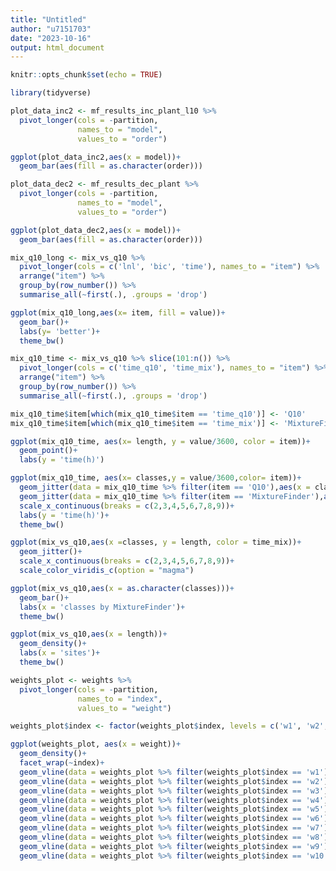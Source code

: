 ```yaml
---
title: "Untitled"
author: "u7151703"
date: "2023-10-16"
output: html_document
---
```


```r
knitr::opts_chunk$set(echo = TRUE)
```



```r
library(tidyverse)
```

```r
plot_data_inc2 <- mf_results_inc_plant_l10 %>%
  pivot_longer(cols = -partition,
               names_to = "model",
               values_to = "order")
```

```r
ggplot(plot_data_inc2,aes(x = model))+
  geom_bar(aes(fill = as.character(order)))
```

```r
plot_data_dec2 <- mf_results_dec_plant %>%
  pivot_longer(cols = -partition,
               names_to = "model",
               values_to = "order")
```

```r
ggplot(plot_data_dec2,aes(x = model))+
  geom_bar(aes(fill = as.character(order)))
```


```r
mix_q10_long <- mix_vs_q10 %>%
  pivot_longer(cols = c('lnl', 'bic', 'time'), names_to = "item") %>%
  arrange("item") %>%
  group_by(row_number()) %>%
  summarise_all(~first(.), .groups = 'drop')
```


```r
ggplot(mix_q10_long,aes(x= item, fill = value))+
  geom_bar()+
  labs(y= 'better')+
  theme_bw()
```

```r
mix_q10_time <- mix_vs_q10 %>% slice(101:n()) %>%
  pivot_longer(cols = c('time_q10', 'time_mix'), names_to = "item") %>%
  arrange("item") %>%
  group_by(row_number()) %>%
  summarise_all(~first(.), .groups = 'drop')

mix_q10_time$item[which(mix_q10_time$item == 'time_q10')] <- 'Q10'
mix_q10_time$item[which(mix_q10_time$item == 'time_mix')] <- 'MixtureFinder'
```

```r
ggplot(mix_q10_time, aes(x= length, y = value/3600, color = item))+
  geom_point()+
  labs(y = 'time(h)')
```

```r
ggplot(mix_q10_time, aes(x= classes,y = value/3600,color= item))+
  geom_jitter(data = mix_q10_time %>% filter(item == 'Q10'),aes(x = classes-0.2, y = value/3600),width =0.15)+
  geom_jitter(data = mix_q10_time %>% filter(item == 'MixtureFinder'),aes(x = classes+0.2, y = value/3600),width =0.15)+
  scale_x_continuous(breaks = c(2,3,4,5,6,7,8,9))+
  labs(y = 'time(h)')+
  theme_bw()
```


```r
ggplot(mix_vs_q10,aes(x =classes, y = length, color = time_mix))+
  geom_jitter()+
  scale_x_continuous(breaks = c(2,3,4,5,6,7,8,9))+
  scale_color_viridis_c(option = "magma")
```

```r
ggplot(mix_vs_q10,aes(x = as.character(classes)))+
  geom_bar()+
  labs(x = 'classes by MixtureFinder')+
  theme_bw()
```

```r
ggplot(mix_vs_q10,aes(x = length))+
  geom_density()+
  labs(x = 'sites')+
  theme_bw()
```

```r
weights_plot <- weights %>%
  pivot_longer(cols = -partition,
               names_to = "index",
               values_to = "weight")

weights_plot$index <- factor(weights_plot$index, levels = c('w1', 'w2', 'w3', 'w4', 'w5', 'w6', 'w7', 'w8', 'w9', 'w10'))

ggplot(weights_plot, aes(x = weight))+
  geom_density()+
  facet_wrap(~index)+
  geom_vline(data = weights_plot %>% filter(weights_plot$index == 'w1'), aes(xintercept = 0.0887), color = 'red')+
  geom_vline(data = weights_plot %>% filter(weights_plot$index == 'w2'), aes(xintercept = 0.0471), color = 'red')+
  geom_vline(data = weights_plot %>% filter(weights_plot$index == 'w3'), aes(xintercept = 0.0796), color = 'red')+
  geom_vline(data = weights_plot %>% filter(weights_plot$index == 'w4'), aes(xintercept = 0.0914), color = 'red')+
  geom_vline(data = weights_plot %>% filter(weights_plot$index == 'w5'), aes(xintercept = 0.1133), color = 'red')+
  geom_vline(data = weights_plot %>% filter(weights_plot$index == 'w6'), aes(xintercept = 0.0860), color = 'red')+
  geom_vline(data = weights_plot %>% filter(weights_plot$index == 'w7'), aes(xintercept = 0.1725), color = 'red')+
  geom_vline(data = weights_plot %>% filter(weights_plot$index == 'w8'), aes(xintercept = 0.0671), color = 'red')+
  geom_vline(data = weights_plot %>% filter(weights_plot$index == 'w9'), aes(xintercept = 0.1205), color = 'red')+
  geom_vline(data = weights_plot %>% filter(weights_plot$index == 'w10'), aes(xintercept = 0.1348), color = 'red')
```



